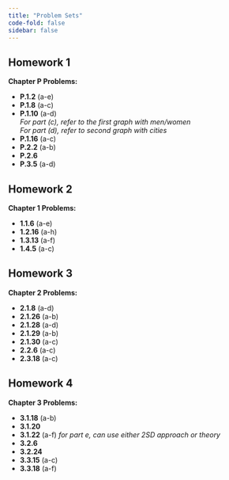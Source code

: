 ```yaml
---
title: "Problem Sets"
code-fold: false
sidebar: false
---
```


## Homework 1


**Chapter P Problems:**

-   **P.1.2** (a-e)
-   **P.1.8** (a-c)
-   **P.1.10** (a-d) <br/> *For part (c), refer to the first graph with men/women* <br/> *For part (d), refer to second graph with cities*
-   **P.1.16** (a-c)
-   **P.2.2** (a-b)
-   **P.2.6**
-   **P.3.5** (a-d)

## Homework 2

**Chapter 1 Problems:**

-   **1.1.6** (a-e)
-   **1.2.16** (a-h)
-   **1.3.13** (a-f)
-   **1.4.5** (a-c)

## Homework 3

**Chapter 2 Problems:**

-   **2.1.8** (a-d)
-   **2.1.26** (a-b)
-   **2.1.28** (a-d)
-   **2.1.29** (a-b)
-   **2.1.30** (a-c)
-   **2.2.6** (a-c)
-   **2.3.18** (a-c)

## Homework 4

**Chapter 3 Problems:**

- **3.1.18** (a-b)
- **3.1.20**
- **3.1.22** (a-f) *for part e, can use either 2SD approach or theory*
- **3.2.6**
- **3.2.24**
- **3.3.15** (a-c)
- **3.3.18** (a-f)